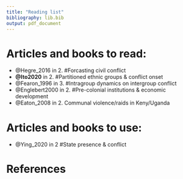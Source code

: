 ```yaml
---
title: "Reading list"
bibliography: lib.bib
output: pdf_document
---
```


Articles and books to read:
==========================

- @Hegre_2016 in 2. #Forcasting civil conflict
- **@Ito2020** in 2. #Partitioned ethnic groups & conflict onset
- @Fearon_1996 in 3. #Intragroup dynamics on intergroup conflict
- @Englebert2000 in 2. #Pre-colonial institutions & economic development
- @Eaton_2008 in 2. Communal violence/raids in Keny/Uganda

Articles and books to use:
=========================

- @Ying_2020 in 2 #State presence & conflict

# References
